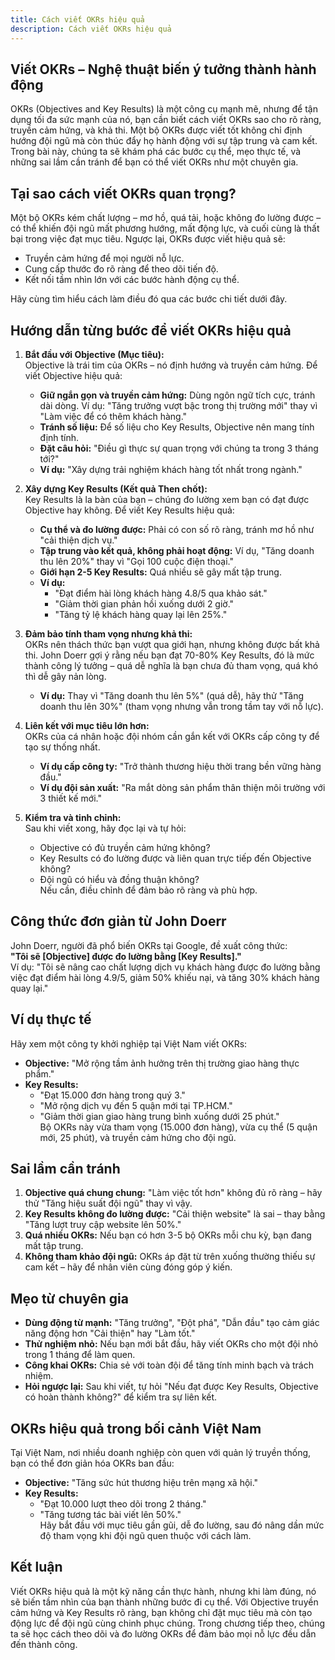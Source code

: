 ```yaml
---
title: Cách viết OKRs hiệu quả
description: Cách viết OKRs hiệu quả
---
```


## Viết OKRs – Nghệ thuật biến ý tưởng thành hành động
OKRs (Objectives and Key Results) là một công cụ mạnh mẽ, nhưng để tận dụng tối đa sức mạnh của nó, bạn cần biết cách viết OKRs sao cho rõ ràng, truyền cảm hứng, và khả thi. Một bộ OKRs được viết tốt không chỉ định hướng đội ngũ mà còn thúc đẩy họ hành động với sự tập trung và cam kết. Trong bài này, chúng ta sẽ khám phá các bước cụ thể, mẹo thực tế, và những sai lầm cần tránh để bạn có thể viết OKRs như một chuyên gia.

## Tại sao cách viết OKRs quan trọng?
Một bộ OKRs kém chất lượng – mơ hồ, quá tải, hoặc không đo lường được – có thể khiến đội ngũ mất phương hướng, mất động lực, và cuối cùng là thất bại trong việc đạt mục tiêu. Ngược lại, OKRs được viết hiệu quả sẽ:  
- Truyền cảm hứng để mọi người nỗ lực.  
- Cung cấp thước đo rõ ràng để theo dõi tiến độ.  
- Kết nối tầm nhìn lớn với các bước hành động cụ thể.  

Hãy cùng tìm hiểu cách làm điều đó qua các bước chi tiết dưới đây.

## Hướng dẫn từng bước để viết OKRs hiệu quả

1. **Bắt đầu với Objective (Mục tiêu):**  
   Objective là trái tim của OKRs – nó định hướng và truyền cảm hứng. Để viết Objective hiệu quả:  
   - **Giữ ngắn gọn và truyền cảm hứng:** Dùng ngôn ngữ tích cực, tránh dài dòng. Ví dụ: "Tăng trưởng vượt bậc trong thị trường mới" thay vì "Làm việc để có thêm khách hàng."  
   - **Tránh số liệu:** Để số liệu cho Key Results, Objective nên mang tính định tính.  
   - **Đặt câu hỏi:** "Điều gì thực sự quan trọng với chúng ta trong 3 tháng tới?"  
   - **Ví dụ:** "Xây dựng trải nghiệm khách hàng tốt nhất trong ngành."  

2. **Xây dựng Key Results (Kết quả Then chốt):**  
   Key Results là la bàn của bạn – chúng đo lường xem bạn có đạt được Objective hay không. Để viết Key Results hiệu quả:  
   - **Cụ thể và đo lường được:** Phải có con số rõ ràng, tránh mơ hồ như "cải thiện dịch vụ."  
   - **Tập trung vào kết quả, không phải hoạt động:** Ví dụ, "Tăng doanh thu lên 20%" thay vì "Gọi 100 cuộc điện thoại."  
   - **Giới hạn 2-5 Key Results:** Quá nhiều sẽ gây mất tập trung.  
   - **Ví dụ:**  
     - "Đạt điểm hài lòng khách hàng 4.8/5 qua khảo sát."  
     - "Giảm thời gian phản hồi xuống dưới 2 giờ."  
     - "Tăng tỷ lệ khách hàng quay lại lên 25%."  

3. **Đảm bảo tính tham vọng nhưng khả thi:**  
   OKRs nên thách thức bạn vượt qua giới hạn, nhưng không được bất khả thi. John Doerr gợi ý rằng nếu bạn đạt 70-80% Key Results, đó là mức thành công lý tưởng – quá dễ nghĩa là bạn chưa đủ tham vọng, quá khó thì dễ gây nản lòng.  
   - **Ví dụ:** Thay vì "Tăng doanh thu lên 5%" (quá dễ), hãy thử "Tăng doanh thu lên 30%" (tham vọng nhưng vẫn trong tầm tay với nỗ lực).  

4. **Liên kết với mục tiêu lớn hơn:**  
   OKRs của cá nhân hoặc đội nhóm cần gắn kết với OKRs cấp công ty để tạo sự thống nhất.  
   - **Ví dụ cấp công ty:** "Trở thành thương hiệu thời trang bền vững hàng đầu."  
   - **Ví dụ đội sản xuất:** "Ra mắt dòng sản phẩm thân thiện môi trường với 3 thiết kế mới."  

5. **Kiểm tra và tinh chỉnh:**  
   Sau khi viết xong, hãy đọc lại và tự hỏi:  
   - Objective có đủ truyền cảm hứng không?  
   - Key Results có đo lường được và liên quan trực tiếp đến Objective không?  
   - Đội ngũ có hiểu và đồng thuận không?  
   Nếu cần, điều chỉnh để đảm bảo rõ ràng và phù hợp.

## Công thức đơn giản từ John Doerr
John Doerr, người đã phổ biến OKRs tại Google, đề xuất công thức:  
**"Tôi sẽ [Objective] được đo lường bằng [Key Results]."**  
Ví dụ: "Tôi sẽ nâng cao chất lượng dịch vụ khách hàng được đo lường bằng việc đạt điểm hài lòng 4.9/5, giảm 50% khiếu nại, và tăng 30% khách hàng quay lại."

## Ví dụ thực tế
Hãy xem một công ty khởi nghiệp tại Việt Nam viết OKRs:  
- **Objective:** "Mở rộng tầm ảnh hưởng trên thị trường giao hàng thực phẩm."  
- **Key Results:**  
  - "Đạt 15.000 đơn hàng trong quý 3."  
  - "Mở rộng dịch vụ đến 5 quận mới tại TP.HCM."  
  - "Giảm thời gian giao hàng trung bình xuống dưới 25 phút."  
Bộ OKRs này vừa tham vọng (15.000 đơn hàng), vừa cụ thể (5 quận mới, 25 phút), và truyền cảm hứng cho đội ngũ.

## Sai lầm cần tránh
1. **Objective quá chung chung:** "Làm việc tốt hơn" không đủ rõ ràng – hãy thử "Tăng hiệu suất đội ngũ" thay vì vậy.  
2. **Key Results không đo lường được:** "Cải thiện website" là sai – thay bằng "Tăng lượt truy cập website lên 50%."  
3. **Quá nhiều OKRs:** Nếu bạn có hơn 3-5 bộ OKRs mỗi chu kỳ, bạn đang mất tập trung.  
4. **Không tham khảo đội ngũ:** OKRs áp đặt từ trên xuống thường thiếu sự cam kết – hãy để nhân viên cùng đóng góp ý kiến.

## Mẹo từ chuyên gia
- **Dùng động từ mạnh:** "Tăng trưởng", "Đột phá", "Dẫn đầu" tạo cảm giác năng động hơn "Cải thiện" hay "Làm tốt."  
- **Thử nghiệm nhỏ:** Nếu bạn mới bắt đầu, hãy viết OKRs cho một đội nhỏ trong 1 tháng để làm quen.  
- **Công khai OKRs:** Chia sẻ với toàn đội để tăng tính minh bạch và trách nhiệm.  
- **Hỏi ngược lại:** Sau khi viết, tự hỏi "Nếu đạt được Key Results, Objective có hoàn thành không?" để kiểm tra sự liên kết.

## OKRs hiệu quả trong bối cảnh Việt Nam
Tại Việt Nam, nơi nhiều doanh nghiệp còn quen với quản lý truyền thống, bạn có thể đơn giản hóa OKRs ban đầu:  
- **Objective:** "Tăng sức hút thương hiệu trên mạng xã hội."  
- **Key Results:**  
  - "Đạt 10.000 lượt theo dõi trong 2 tháng."  
  - "Tăng tương tác bài viết lên 50%."  
Hãy bắt đầu với mục tiêu gần gũi, dễ đo lường, sau đó nâng dần mức độ tham vọng khi đội ngũ quen thuộc với cách làm.

## Kết luận
Viết OKRs hiệu quả là một kỹ năng cần thực hành, nhưng khi làm đúng, nó sẽ biến tầm nhìn của bạn thành những bước đi cụ thể. Với Objective truyền cảm hứng và Key Results rõ ràng, bạn không chỉ đặt mục tiêu mà còn tạo động lực để đội ngũ cùng chinh phục chúng. Trong chương tiếp theo, chúng ta sẽ học cách theo dõi và đo lường OKRs để đảm bảo mọi nỗ lực đều dẫn đến thành công.

